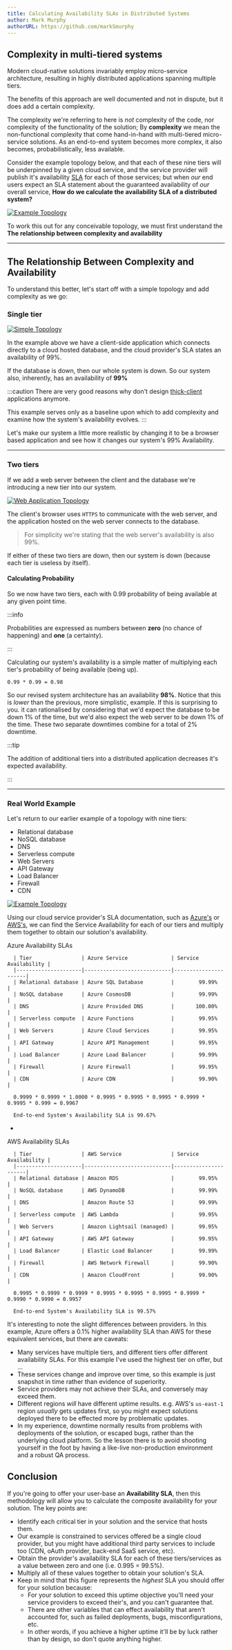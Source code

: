 ```yaml
---
title: Calculating Availability SLAs in Distributed Systems
author: Mark Murphy
authorURL: https://github.com/markSmurphy
---
```



## Complexity in multi-tiered systems

Modern cloud-native solutions invariably employ micro-service architecture, resulting in highly distributed applications spanning multiple tiers.

The benefits of this approach are well documented and not in dispute, but it does add a certain complexity.

The complexity we're referring to here is *not* complexity of the code, nor complexity of the functionality of the solution; By **complexity** we mean the non-functional complexity that come hand-in-hand with multi-tiered micro-service solutions. As an end-to-end system becomes more complex, it also becomes, probabilistically, less available.

Consider the example topology below, and that each of these nine tiers will be underpinned by a given cloud service, and the service provider will publish it's availability [SLA](https://en.wikipedia.org/wiki/Service-level_agreement) for each of those services; but when *our* end users expect an SLA statement about the guaranteed availability of *our* overall service, **How do we calculate the availability SLA of a distributed system?**

[![Example Topology](./img/High_Availability_Example.png)](./img/High_Availability_Example.png)

To work this out for any conceivable topology, we must first understand the **The relationship between complexity and availability**

---

## The Relationship Between Complexity and Availability

To understand this better, let's start off with a simple topology and add complexity as we go:

### Single tier

[![Simple Topology](./img/High_Availability_Simple_Topology.png)](./img/High_Availability_Simple_Topology.png)

In the example above we have a client-side application which connects directly to a cloud hosted database, and the cloud provider's SLA states an availability of 99%.

If the database is down, then our whole system is down. So our system also, inherently, has an availability of **99%**

:::caution
There are very good reasons why don't design [thick-client](https://en.wikipedia.org/w/index.php?title=Thick_client&redirect=yes) applications anymore.

This example serves only as a baseline upon which to add complexity and examine how the system's availability evolves.
:::

Let's make our system a little more realistic by changing it to be a browser based application and see how it changes our system's 99% Availability.

---

### Two tiers

If we add a web server between the client and the database we're introducing a new tier into our system.

[![Web Application Topology](./img/High_Availability_Web_app.png)](./img/High_Availability_Web_app.png)

The client's browser uses `HTTPS` to communicate with the web server, and the application hosted on the web server connects to the database.

> For simplicity we're stating that the web server's availability is also 99%.

If either of these two tiers are down, then our system is down (because each tier is useless by itself).

#### Calculating Probability

So we now have two tiers, each with 0.99 probability of being available at any given point time.

:::info

Probabilities are expressed as numbers between **zero** (no chance of happening) and **one** (a certainty).

:::

Calculating our system's availability is a simple matter of multiplying each tier's probability of being available (being up).

```text
0.99 * 0.99 = 0.98
```

So our revised system architecture has an availability **98%**. Notice that this is *lower* than the previous, more simplistic, example. If this is surprising to you. it can rationalised by considering that we'd expect the database to be down 1% of the time, but we'd also expect the web server to be down 1% of the time. These two separate downtimes combine for a total of 2% downtime.

:::tip

The addition of additional tiers into a distributed application decreases it's expected availability.

:::

---

### Real World Example

Let's return to our earlier example of a topology with nine tiers:

   * Relational database
   * NoSQL database
   * DNS
   * Serverless compute
   * Web Servers
   * API Gateway
   * Load Balancer
   * Firewall
   * CDN

[![Example Topology](./img/High_Availability_Example.png)](./img/High_Availability_Example.png)

Using our cloud service provider's SLA documentation, such as [Azure's](https://azure.microsoft.com/en-us/support/legal/sla/summary/) or [AWS's](https://aws.amazon.com/legal/service-level-agreements/), we can find the Service Availability for each of our tiers and multiply them together to obtain our solution's availability.

<Tabs>
  <TabItem value="azure" label="Azure" default>
      Azure Availability SLAs

      | Tier                | Azure Service              | Service Availability |
      |---------------------|----------------------------|----------------------|
      | Relational database | Azure SQL Database         |        99.99%        |
      | NoSQL database      | Azure CosmosDB             |        99.99%        |
      | DNS                 | Azure Provided DNS         |       100.00%        |
      | Serverless compute  | Azure Functions            |        99.95%        |
      | Web Servers         | Azure Cloud Services       |        99.95%        |
      | API Gateway         | Azure API Management       |        99.95%        |
      | Load Balancer       | Azure Load Balancer        |        99.99%        |
      | Firewall            | Azure Firewall             |        99.95%        |
      | CDN                 | Azure CDN                  |        99.90%        |

      0.9999 * 0.9999 * 1.0000 * 0.9995 * 0.9995 * 0.9995 * 0.9999 * 0.9995 * 0.999 = 0.9967

      End-to-end System's Availability SLA is 99.67%
-  </TabItem>
  <TabItem value="aws" label="AWS">
      AWS Availability SLAs

      | Tier                | AWS Service                | Service Availability |
      |---------------------|----------------------------|----------------------|
      | Relational database | Amazon RDS                 |        99.95%        |
      | NoSQL database      | AWS DynamoDB               |        99.99%        |
      | DNS                 | Amazon Route 53            |        99.99%        |
      | Serverless compute  | AWS Lambda                 |        99.95%        |
      | Web Servers         | Amazon Lightsail (managed) |        99.95%        |
      | API Gateway         | AWS API Gateway            |        99.95%        |
      | Load Balancer       | Elastic Load Balancer      |        99.99%        |
      | Firewall            | AWS Network Firewall       |        99.90%        |
      | CDN                 | Amazon CloudFront          |        99.90%        |

      0.9995 * 0.9999 * 0.9999 * 0.9995 * 0.9995 * 0.9995 * 0.9999 * 0.9990 * 0.9990 = 0.9957

      End-to-end System's Availability SLA is 99.57%
  </TabItem>
</Tabs>

It's interesting to note the slight differences between providers. In this example, Azure offers a 0.1% higher availability SLA than AWS for these equivalent services, but there are caveats:

* Many services have multiple tiers, and different tiers offer different availability SLAs. For this example I've used the highest tier on offer, but ...
* These services change and improve over time, so this example is just snapshot in time rather than evidence of superiority.
* Service providers may not achieve their SLAs, and conversely may exceed them.
* Different regions *will* have different uptime results. e.g. AWS's `us-east-1` region *usually* gets updates first, so you might expect solutions deployed there to be effected more by problematic updates.
* In my experience, downtime normally results from problems with deployments of the solution, or escaped bugs, rather than the underlying cloud platform. So the lesson there is to avoid shooting yourself in the foot by having a like-live non-production environment and a robust QA process.

## Conclusion

If you're going to offer your user-base an **Availability SLA**, then this methodology will allow you to calculate the composite availability for your solution. The key points are:

* Identify each critical tier in your solution and the service that hosts them.
* Our example is constrained to services offered be a single cloud provider, but you might have additional third party services to include too (CDN, oAuth provider, back-end SaaS service, etc).
* Obtain the provider's availability SLA for each of these tiers/services as a value between zero and one (i.e. 0.995 = 99.5%).
* Multiply all of these values together to obtain your solution's SLA.
* Keep in mind that this figure represents the *highest* SLA you should offer for your solution because:
  * For your solution to exceed this uptime objective you'll need your service providers to exceed their's, and you can't guarantee that.
  * There are other variables that can effect availability that aren't accounted for, such as failed deployments, bugs, misconfigurations, etc.
  * In other words, if you achieve a higher uptime it'll be by luck rather than by design, so don't quote anything higher.
